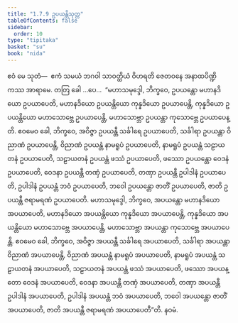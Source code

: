 ```yaml
---
title: "1.7.9 ဥပယန္တိသုတ္တ"
tableOfContents: false
sidebar:
  order: 10
type: "tipitaka"
basket: "su"
book: "nida"
---
```



<DynamicBreadcrumb />

<Division number="69" book="nida">

<Paragraph number="515" book="nida">
ဧဝံ မေ သုတံ—  ဧကံ သမယံ ဘဂဝါ သာဝတ္ထိယံ ဝိဟရတိ ဇေတဝနေ အနာထပိဏ္ဍိကဿ အာရာမေ. တတြ ခေါ …ပေ…  “မဟာသမုဒ္ဒေါ, ဘိက္ခဝေ, ဥပယန္တော မဟာနဒိယော ဥပယာပေတိ, မဟာနဒိယော ဥပယန္တိယော ကုန္နဒိယော ဥပယာပေန္တိ, ကုန္နဒိယော ဥပယန္တိယော မဟာသောဗ္ဘေ ဥပယာပေန္တိ, မဟာသောဗ္ဘာ ဥပယန္တာ ကုသောဗ္ဘေ ဥပယာပေန္တိ. ဧဝမေဝ ခေါ, ဘိက္ခဝေ, အဝိဇ္ဇာ ဥပယန္တီ သင်္ခါရေ ဥပယာပေတိ, သင်္ခါရာ ဥပယန္တာ ဝိညာဏံ ဥပယာပေန္တိ, ဝိညာဏံ ဥပယန္တံ နာမရူပံ ဥပယာပေတိ, နာမရူပံ ဥပယန္တံ သဠာယတနံ ဥပယာပေတိ, သဠာယတနံ ဥပယန္တံ ဖဿံ ဥပယာပေတိ, ဖဿော ဥပယန္တော ဝေဒနံ ဥပယာပေတိ, ဝေဒနာ ဥပယန္တီ တဏှံ ဥပယာပေတိ, တဏှာ ဥပယန္တီ ဥပါဒါနံ ဥပယာပေတိ, ဥပါဒါနံ ဥပယန္တံ ဘဝံ ဥပယာပေတိ, ဘဝေါ ဥပယန္တော ဇာတိံ ဥပယာပေတိ, ဇာတိ ဥပယန္တီ ဇရာမရဏံ ဥပယာပေတိ.
</Paragraph>

<Paragraph number="516" book="nida">
မဟာသမုဒ္ဒေါ, ဘိက္ခဝေ, အပယန္တော မဟာနဒိယော အပယာပေတိ, မဟာနဒိယော အပယန္တိယော ကုန္နဒိယော အပယာပေန္တိ, ကုန္နဒိယော အပယန္တိယော မဟာသောဗ္ဘေ အပယာပေန္တိ, မဟာသောဗ္ဘာ အပယန္တာ ကုသောဗ္ဘေ အပယာပေန္တိ. ဧဝမေဝ ခေါ, ဘိက္ခဝေ, အဝိဇ္ဇာ အပယန္တီ သင်္ခါရေ အပယာပေတိ, သင်္ခါရာ အပယန္တာ ဝိညာဏံ အပယာပေန္တိ, ဝိညာဏံ အပယန္တံ နာမရူပံ အပယာပေတိ, နာမရူပံ အပယန္တံ သဠာယတနံ အပယာပေတိ, သဠာယတနံ အပယန္တံ ဖဿံ အပယာပေတိ, ဖဿော အပယန္တော ဝေဒနံ အပယာပေတိ, ဝေဒနာ အပယန္တီ တဏှံ အပယာပေတိ, တဏှာ အပယန္တီ ဥပါဒါနံ အပယာပေတိ, ဥပါဒါနံ အပယန္တံ ဘဝံ အပယာပေတိ, ဘဝေါ အပယန္တော ဇာတိံ အပယာပေတိ, ဇာတိ အပယန္တီ ဇရာမရဏံ အပယာပေတီ”တိ.

</Paragraph>
</Division>

<Paragraph number="517" type="center" book="nida">
နဝမံ.
</Paragraph>